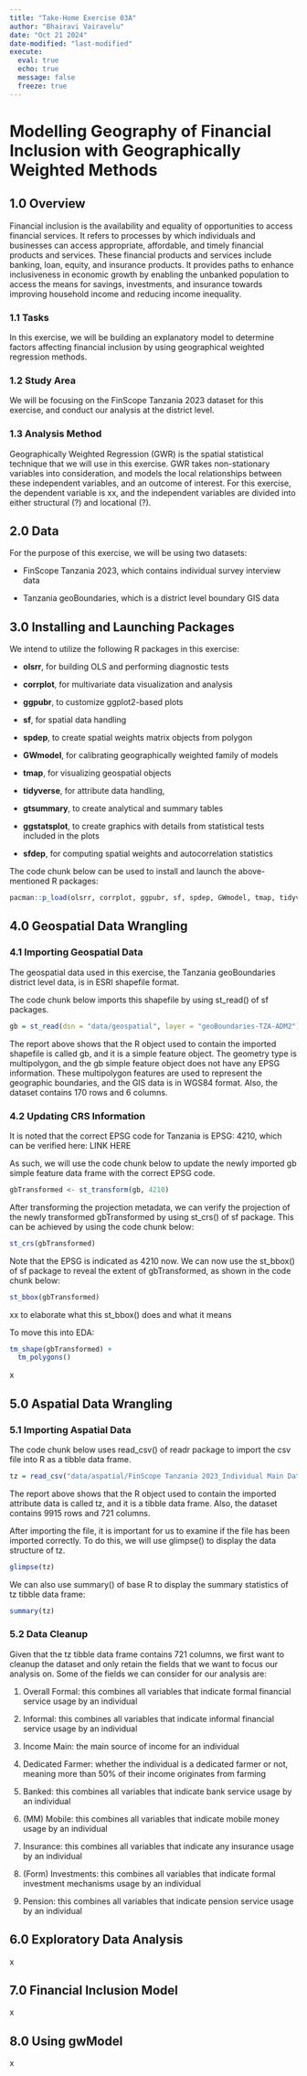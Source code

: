 ```yaml
---
title: "Take-Home Exercise 03A"
author: "Bhairavi Vairavelu"
date: "Oct 21 2024"
date-modified: "last-modified"
execute:
  eval: true
  echo: true
  message: false
  freeze: true
---
```


# **Modelling Geography of Financial Inclusion with Geographically Weighted Methods**

## 1.0 Overview

Financial inclusion is the availability and equality of opportunities to access financial services. It refers to processes by which individuals and businesses can access appropriate, affordable, and timely financial products and services. These financial products and services include banking, loan, equity, and insurance products. It provides paths to enhance inclusiveness in economic growth by enabling the unbanked population to access the means for savings, investments, and insurance towards improving household income and reducing income inequality.

### 1.1 Tasks

In this exercise, we will be building an explanatory model to determine factors affecting financial inclusion by using geographical weighted regression methods.

### 1.2 Study Area

We will be focusing on the FinScope Tanzania 2023 dataset for this exercise, and conduct our analysis at the district level.

### 1.3 Analysis Method

Geographically Weighted Regression (GWR) is the spatial statistical technique that we will use in this exercise. GWR takes non-stationary variables into consideration, and models the local relationships between these independent variables, and an outcome of interest. For this exercise, the dependent variable is xx, and the independent variables are divided into either structural (?) and locational (?).

## 2.0 Data

For the purpose of this exercise, we will be using two datasets:

-   FinScope Tanzania 2023, which contains individual survey interview data

-   Tanzania geoBoundaries, which is a district level boundary GIS data

## 3.0 Installing and Launching Packages

We intend to utilize the following R packages in this exercise:

-   **olsrr**, for building OLS and performing diagnostic tests

-   **corrplot**, for multivariate data visualization and analysis

-   **ggpubr**, to customize ggplot2-based plots

-   **sf**, for spatial data handling

-   **spdep**, to create spatial weights matrix objects from polygon

-   **GWmodel**, for calibrating geographically weighted family of models

-   **tmap**, for visualizing geospatial objects

-   **tidyverse**, for attribute data handling,

-   **gtsummary**, to create analytical and summary tables

-   **ggstatsplot**, to create graphics with details from statistical tests included in the plots

-   **sfdep**, for computing spatial weights and autocorrelation statistics

The code chunk below can be used to install and launch the above-mentioned R packages:

```r
pacman::p_load(olsrr, corrplot, ggpubr, sf, spdep, GWmodel, tmap, tidyverse, gtsummary, ggstatsplot, sfdep)
```

## 4.0 Geospatial Data Wrangling

### 4.1 Importing Geospatial Data

The geospatial data used in this exercise, the Tanzania geoBoundaries district level data, is in ESRI shapefile format.

The code chunk below imports this shapefile by using st_read() of sf packages.

```r
gb = st_read(dsn = "data/geospatial", layer = "geoBoundaries-TZA-ADM2")
```

The report above shows that the R object used to contain the imported shapefile is called gb, and it is a simple feature object. The geometry type is multipolygon, and the gb simple feature object does not have any EPSG information. These multipolygon features are used to represent the geographic boundaries, and the GIS data is in WGS84 format. Also, the dataset contains 170 rows and 6 columns.

### 4.2 Updating CRS Information

It is noted that the correct EPSG code for Tanzania is EPSG: 4210, which can be verified here: LINK HERE

As such, we will use the code chunk below to update the newly imported gb simple feature data frame with the correct EPSG code.

```r
gbTransformed <- st_transform(gb, 4210)
```

After transforming the projection metadata, we can verify the projection of the newly transformed gbTransformed by using st_crs() of sf package. This can be achieved by using the code chunk below:

```r
st_crs(gbTransformed)
```

Note that the EPSG is indicated as 4210 now. We can now use the st_bbox() of sf package to reveal the extent of gbTransformed, as shown in the code chunk below:

```r
st_bbox(gbTransformed)
```

xx to elaborate what this st_bbox() does and what it means

To move this into EDA:

```r
tm_shape(gbTransformed) +
  tm_polygons()
```

x

## 5.0 Aspatial Data Wrangling

### 5.1 Importing Aspatial Data

The code chunk below uses read_csv() of readr package to import the csv file into R as a tibble data frame.

```r
tz = read_csv("data/aspatial/FinScope Tanzania 2023_Individual Main Data_FINAL.csv")
```

The report above shows that the R object used to contain the imported attribute data is called tz, and it is a tibble data frame. Also, the dataset contains 9915 rows and 721 columns.

After importing the file, it is important for us to examine if the file has been imported correctly. To do this, we will use glimpse() to display the data structure of tz.

```r
glimpse(tz)
```

We can also use summary() of base R to display the summary statistics of tz tibble data frame:

```r
summary(tz)
```

### 5.2 Data Cleanup

Given that the tz tibble data frame contains 721 columns, we first want to cleanup the dataset and only retain the fields that we want to focus our analysis on. Some of the fields we can consider for our analysis are:

1.  Overall Formal: this combines all variables that indicate formal financial service usage by an individual

2.  Informal: this combines all variables that indicate informal financial service usage by an individual

3.  Income Main: the main source of income for an individual

4.  Dedicated Farmer: whether the individual is a dedicated farmer or not, meaning more than 50% of their income originates from farming

5.  Banked: this combines all variables that indicate bank service usage by an individual

6.  \(MM\) Mobile: this combines all variables that indicate mobile money usage by an individual

7.  Insurance: this combines all variables that indicate any insurance usage by an individual

8.  (Form) Investments: this combines all variables that indicate formal investment mechanisms usage by an individual

9.  Pension: this combines all variables that indicate pension service usage by an individual

## 6.0 Exploratory Data Analysis

x

## 7.0 Financial Inclusion Model

x

## 8.0 Using gwModel

x
